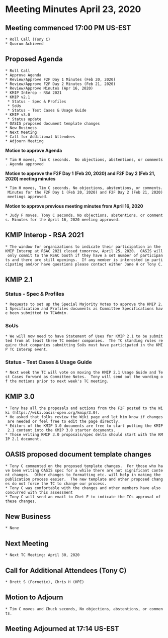 = Meeting Minutes April 23, 2020 =
== Meeting commenced 17:00 PM US-EST ==
 * Roll Call (Tony C)
 * Quorum Achieved

== Proposed Agenda ==
 * Roll Call
 * Approve Agenda
 * Review/Approve F2F Day 1 Minutes (Feb 20, 2020)
 * Review/Approve F2F Day 2 Minutes (Feb 21, 2020)
 * Review/Approve Minutes (Apr 16, 2020)
 * KMIP Interop - RSA 2021
 * KMIP v2.1
  * Status - Spec & Profiles
  * SoUs
  * Status - Test Cases & Usage Guide
 * KMIP v3.0
  * Status update
 * OASIS proposed document template changes
 * New Business
 * Next Meeting
 * Call for Additional Attendees
 * Adjourn Meeting

'''Motion to approve Agenda'''

 * Tim H moves, Tim C seconds.  No objections, abstentions, or comments. Agenda approved

'''Motion to approve the F2F Day 1 (Feb 20, 2020) and F2F Day 2 (Feb 21, 2020) meeting minutes'''

 * Tim H moves, Tim C seconds. No objections, abstentions, or comments. Minutes for the F2F Day 1 (Feb 20, 2020) and F2F Day 2 (Feb 21, 2020) meetings approved.

'''Motion to approve previous meeting minutes from April 16, 2020'''

 * Judy F moves, Tony C seconds. No objections, abstentions, or comments. Minutes for the April 16, 2020 meeting approved.

== KMIP Interop - RSA 2021 ==
 * The window for organizations to indicate their participation in the KMIP Interop at RSAC 2021 closed tomorrow, April 25, 2020.  OASIS will only commit to the RSAC booth if they have a set number of participants and there are still openings.  If any member is interested in participating and/or have questions please contact either Jane H or Tony C.

== KMIP 2.1 ==
=== Status - Spec & Profiles ===
 * Requests to set up the Special Majority Votes to approve the KMIP 2.1 Specification and Profiles documents as Committee Specifications have been submitted to TCAdmin.

=== SoUs ===
 * We will now need to have Statement of Uses for KMIP 2.1 to be submitted from at least three TC member companies.  The TC standing rules require that companies submitting SoUs must have participated in the KMIP TC Interop event.

=== Status - Test Cases & Usage Guide ===
 * Next week the TC will vote on moving the KMIP 2.1 Usage Guide and Test Cases forward as Committee Notes.  Tony will send out the wording of the motions prior to next week's TC meeting.

== KMIP 3.0 ==
 * Tony has all the proposals and actions from the F2F posted to the Wiki (https://wiki.oasis-open.org/kmip/3.0).
 * He asked that folks review the Wiki page and let him know if changes are needed or feel free to edit the page directly.
 * Editors of the KMIP 3.0 documents are free to start putting the KMIP 2.1 content into the KMIP 3.0 starter documents.
 * Those writing KMIP 3.0 proposals/spec delta should start with the KMIP 2.1 document.

== OASIS proposed document template changes ==
 * Tony C commented on the proposed template changes.  For those who have been writing OASIS spec for a while there are not significant content changes.  Other changes to formatting etc. will help in making the publication process easier.  The new template and other proposed changes do not force the TC to change our process.
 * Tony C was comfortable with the changes and other members have also concurred with this assessment
 * Tony C will send an email to Chet E to indicate the TCs approval of these changes.

== New Business ==
 * None

== Next Meeting ==
 * Next TC Meeting: April 30, 2020

== Call for Additional Attendees (Tony C) ==
 * Brett S (Fornetix), Chris H (HPE)

== Motion to Adjourn ==
 * Tim C moves and Chuck seconds, No objections, abstentions, or comments.

== Meeting Adjourned at 17:14 US-EST ==
